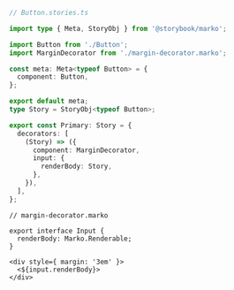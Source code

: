 ```ts
// Button.stories.ts

import type { Meta, StoryObj } from '@storybook/marko';

import Button from './Button';
import MarginDecorator from './margin-decorator.marko';

const meta: Meta<typeof Button> = {
  component: Button,
};

export default meta;
type Story = StoryObj<typeof Button>;

export const Primary: Story = {
  decorators: [
    (Story) => ({
      component: MarginDecorator,
      input: {
        renderBody: Story,
      },
    }),
  ],
};
```

```marko
// margin-decorator.marko

export interface Input {
  renderBody: Marko.Renderable;
}

<div style={ margin: '3em' }>
  <${input.renderBody}>
</div>
```
